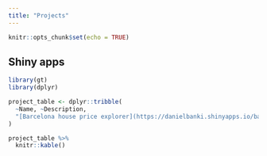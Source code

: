 ```yaml
---
title: "Projects"
---
```


```r
knitr::opts_chunk$set(echo = TRUE)
```

## Shiny apps

```r
library(gt)
library(dplyr)

project_table <- dplyr::tribble(
  ~Name, ~Description,
  "[Barcelona house price explorer](https://danielbanki.shinyapps.io/barcelona-house-prices-explorer/)", "A simple app to visualise house prices in Barcelona."
)
```


```r
project_table %>% 
  knitr::kable()

```

